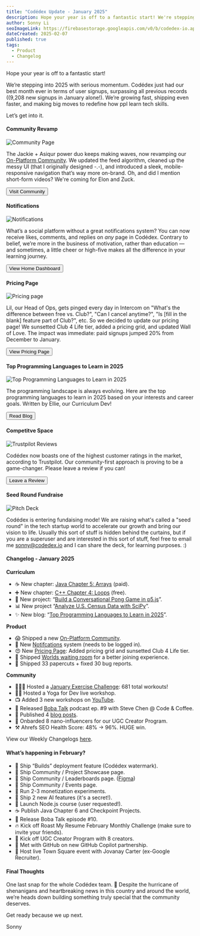 ```yaml
---
title: "Codédex Update - January 2025"
description: Hope your year is off to a fantastic start! We're stepping into 2025 with serious momentum. Community Revamp, notifications, and more.
author: Sonny Li
seoImageLink: https://firebasestorage.googleapis.com/v0/b/codedex-io.appspot.com/o/blogs%2Fcodedex-update-january-2025%2Fbanner.png?alt=media&token=467179ae-0c12-45e0-917f-f66481597633
dateCreated: 2025-02-07
published: true
tags:
  - Product
  - Changelog
---
```


Hope your year is off to a fantastic start!

We’re stepping into 2025 with serious momentum. Codédex just had our best month ever in terms of user signups, surpassing all previous records ((9,208 new signups in January alone!). We’re growing fast, shipping even faster, and making big moves to redefine how ppl learn tech skills.

Let’s get into it.

#### Community Revamp

![Community Page](https://i.imgur.com/JQLi0MJ.gif)

The Jackie + Asiqur power duo keeps making waves, now revamping our [On-Platform Community](https://codedex.io/community). We updated the feed algorithm, cleaned up the messy UI (that I originally designed -.-), and introduced a sleek, mobile-responsive navigation that’s way more on-brand. Oh, and did I mention short-form videos? We're coming for Elon and Zuck.

<div style={{ display: "flex", justifyContent: "center", marginBottom: "1.2rem", transform: "scale(.9)" }}>
  <a href="https://www.codedex.io/community" style={{ all: "unset" }} target="_blank" and rel="noopener noreferrer"><Button variant="yellow">Visit Community</Button></a>
</div>

#### Notifications

![Notifications](https://i.imgur.com/5RmurjE.gif)

What’s a social platform without a great notifications system? You can now receive likes, comments, and replies on *any* page in Codédex. Contrary to belief, we’re more in the business of motivation, rather than education — and sometimes, a little cheer or high-five makes all the difference in your learning journey.

<div style={{ display: "flex", justifyContent: "center", marginBottom: "1.2rem", transform: "scale(.9)" }}>
  <a href="https://www.codedex.io/home" style={{ all: "unset" }} target="_blank" and rel="noopener noreferrer"><Button variant="yellow">View Home Dashboard</Button></a>
</div>

#### Pricing Page

![Pricing page](https://i.imgur.com/Ei9ZG83.png)

Lil, our Head of Ops, gets pinged every day in Intercom on "What's the difference between free vs. Club?", "Can I cancel anytime?", "Is [fill in the blank] feature part of Club?", etc. So we decided to update our pricing page! We sunsetted Club 4 Life tier, added a pricing grid, and updated Wall of Love. The impact was immediate: paid signups jumped 20% from December to January.

<div style={{ display: "flex", justifyContent: "center", marginBottom: "1.2rem", transform: "scale(.9)" }}>
  <a href="https://www.codedex.io/pricing" style={{ all: "unset" }} target="_blank" and rel="noopener noreferrer"><Button variant="yellow">View Pricing Page</Button></a>
</div>

#### Top Programming Languages to Learn in 2025 

![Top Programming Languages to Learn in 2025](https://firebasestorage.googleapis.com/v0/b/codedex-io.appspot.com/o/blogs%2Ftop-programming-languages-to-learn-in-2025%2Fbanner.png?alt=media&token=9ff4a020-aac0-4896-a515-0f966fb4e1c7)

The programming landscape is always evolving. Here are the top programming languages to learn in 2025 based on your interests and career goals. Written by Ellie, our Curriculum Dev!

<div style={{ display: "flex", justifyContent: "center", marginBottom: "1.2rem", transform: "scale(.9)" }}>
  <a href="https://www.codedex.io/blog/top-programming-languages-to-learn-in-2025" style={{ all: "unset" }} target="_blank" and rel="noopener noreferrer"><Button variant="yellow">Read Blog</Button></a>
</div>

#### Competitve Space

![Trustpilot Reviews](https://i.imgur.com/ErPkoQ4.png)

Codédex now boasts one of the highest customer ratings in the market, according to Trustpilot. Our community-first approach is proving to be a game-changer. Please leave a review if you can!

<div style={{ display: "flex", justifyContent: "center", marginBottom: "1.2rem", transform: "scale(.9)" }}>
  <a href="https://www.trustpilot.com/review/codedex.io" style={{ all: "unset" }} target="_blank" and rel="noopener noreferrer"><Button variant="yellow">Leave a Review</Button></a>
</div>

#### Seed Round Fundraise

![Pitch Deck](https://i.imgur.com/ZAlEFGw.gif)

Codédex is entering fundaising mode! We are raising what's called a "seed round" in the tech startup world to accelerate our growth and bring our vision to life. Usually this sort of stuff is hidden behind the curtains, but if you are a superuser and are interested in this sort of stuff, feel free to email me sonny@codedex.io and I can share the deck, for learning purposes. :)

#### Changelog - January 2025

**Curriculum**

- ☕️ New chapter: [Java Chapter 5: Arrays](https://www.codedex.io/java) (paid).
- ➕ New chapter: [C++ Chapter 4: Loops](https://www.codedex.io/cpp) (free).
- 🏓 New project: “[Build a Conversational Pong Game in p5.js](https://www.codedex.io/projects/build-a-conversational-game-in-p5js)”.
- 📊 New project “[Analyze U.S. Census Data with SciPy](https://www.codedex.io/projects/analyze-us-census-data-with-scipy)”.
- ✨ New blog: “[Top Programming Languages to Learn in 2025](https://www.codedex.io/blog/top-programming-languages-to-learn-in-2025)”.

**Product**

- 😱 Shipped a new [On-Platform Community](https://www.codedex.io/community).
- 🔔 New [Notifcations](https://www.codedex.io/home) system (needs to be logged in).
- 😍 New [Pricing Page](https://www.codedex.io/pricing): Added pricing grid and sunsetted Club 4 Life tier.
- 🏡 Shipped [Worlds waiting room](https://codedex.io/worlds) for a better joining experience.
- 🧹 Shipped 33 papercuts + fixed 30 bug reports.

**Community**

- 🏃🏻‍♂️ Hosted a [January Exercise Challenge](https://www.codedex.io/community/monthly-challenge/january-2025): 681 total workouts!
- 🧘‍♀️ Hosted a Yoga for Dev live workshop.
- 📺 Added 3 new workshops on [YouTube](https://www.codedex.io/@codedex).
- 🧋 Released [Boba Talk](https://open.spotify.com/episode/2iDZRm2XKfKOD2oUABWBZw?si=95bf2cca517f4113) podcast ep. #9 with Steve Chen @ Code & Coffee.
- 📰 Published 4 [blog posts](https://www.codedex.io/blog).
- 👯 Onbarded 8 nano-influencers for our UGC Creator Program.
- ⚒️ Ahrefs SEO Health Score: 48% → 96%. HUGE win.

View our Weekly Changelogs [here](https://x.com/search?q=codedexchangelog&src=typed_query&f=live).

#### What’s happening in February?

- 🚀 Ship “Builds” deployment feature (Codédex watermark).
- 🚀 Ship Community / Project Showcase page.
- 🚀 Ship Community / Leaderboards page. ([Figma](https://imgur.com/EoCutO0))
- 🚀 Ship Community / Events page.
- 🤑 Run 2-3 monetization experiments.
- 🤖 Ship 2 new AI features (it's a secret!).
- 🦠 Launch Node.js course (user requested!).
- ☕️ Publish Java Chapter 6 and Checkpoint Projects.
- 🧋 Release Boba Talk episode #10.
- 🔥 Kick off Roast My Resume February Monthly Challenge (make sure to invite your friends).
- 👯 Kick off UGC Creator Program with 8 creators.
- 🤝 Met with GitHub on new GitHub Copilot partnership.
- 🏡 Host live Town Square event with Jovanay Carter (ex-Google Recruiter).

#### Final Thoughts

One last snap for the whole Codédex team. 🫰 Despite the hurricane of shenanigans and heartbreaking news in this country and around the world, we’re heads down building something truly special that the community deserves.

Get ready because we up next.

Sonny
